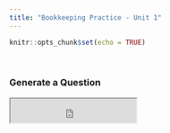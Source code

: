 ```yaml
---
title: "Bookkeeping Practice - Unit 1"
---
```


```r
knitr::opts_chunk$set(echo = TRUE)
```

&nbsp;

### Generate a Question

<iframe src ="https://mystruth.shinyapps.io/Unit1/" height=43px width=225px />

```r
knitr::include_app("https://mystruth.shinyapps.io/Unit1/",
                   height = "42px")
```

The file will automatically download when complete.\
Please be patient when generating! - It can take up to 30 seconds per download


&nbsp;

### Pre-Generated Questions

Clicking the below links rewrites the current page so I recommend opening the links in a new tab

[Pre-Generated Question 1](Unit1Pregens/RevisionQuestion (1).pdf)

[Pre-Generated Question 2](Unit1Pregens/RevisionQuestion (2).pdf)

[Pre-Generated Question 3](Unit1Pregens/RevisionQuestion (3).pdf)

[Pre-Generated Question 4](Unit1Pregens/RevisionQuestion (4).pdf)

[Pre-Generated Question 5](Unit1Pregens/RevisionQuestion (5).pdf)

[Pre-Generated Question 6](Unit1Pregens/RevisionQuestion (6).pdf)

[Pre-Generated Question 7](Unit1Pregens/RevisionQuestion (7).pdf)

[Pre-Generated Question 8](Unit1Pregens/RevisionQuestion (8).pdf)

[Pre-Generated Question 9](Unit1Pregens/RevisionQuestion (9).pdf)

[Pre-Generated Question 10](Unit1Pregens/RevisionQuestion (10).pdf)

&nbsp;


